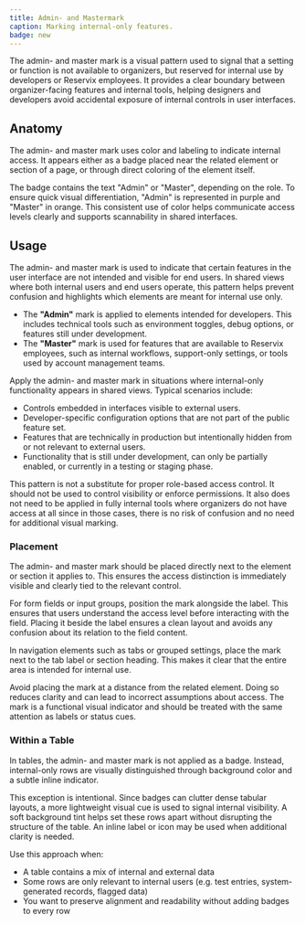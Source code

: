 ```yaml
---
title: Admin- and Mastermark
caption: Marking internal-only features.
badge: new
---
```


The admin- and master mark is a visual pattern used to signal that a setting or function is not available to organizers, but reserved for internal use by developers or Reservix employees. It provides a clear boundary between organizer-facing features and internal tools, helping designers and developers avoid accidental exposure of internal controls in user interfaces.

## Anatomy

The admin- and master mark uses color and labeling to indicate internal access. It appears either as a badge placed near the related element or section of a page, or through direct coloring of the element itself.

The badge contains the text "Admin" or "Master", depending on the role. To ensure quick visual differentiation, "Admin" is represented in purple and "Master" in orange. This consistent use of color helps communicate access levels clearly and supports scannability in shared interfaces.

<ComponentDemo file="./admin-master-mark-anatomy.demo.tsx" mode="preview" />

## Usage

The admin- and master mark is used to indicate that certain features in the user interface are not intended and visible for end users. In shared views where both internal users and end users operate, this pattern helps prevent confusion and highlights which elements are meant for internal use only.

- The **"Admin"** mark is applied to elements intended for developers. This includes technical tools such as environment toggles, debug options, or features still under development.
- The **"Master"** mark is used for features that are available to Reservix employees, such as internal workflows, support-only settings, or tools used by account management teams.

Apply the admin- and master mark in situations where internal-only functionality appears in shared views. Typical scenarios include:

- Controls embedded in interfaces visible to external users.
- Developer-specific configuration options that are not part of the public feature set.
- Features that are technically in production but intentionally hidden from or not relevant to external users.
- Functionality that is still under development, can only be partially enabled, or currently in a testing or staging phase.

This pattern is not a substitute for proper role-based access control. It should not be used to control visibility or enforce permissions. It also does not need to be applied in fully internal tools where organizers do not have access at all since in those cases, there is no risk of confusion and no need for additional visual marking.

### Placement

The admin- and master mark should be placed directly next to the element or section it applies to. This ensures the access distinction is immediately visible and clearly tied to the relevant control.

For form fields or input groups, position the mark alongside the label. This ensures that users understand the access level before interacting with the field. Placing it beside the label ensures a clean layout and avoids any confusion about its relation to the field content.

In navigation elements such as tabs or grouped settings, place the mark next to the tab label or section heading. This makes it clear that the entire area is intended for internal use.

<ComponentDemo file="./admin-master-mark-placement.demo.tsx" />

Avoid placing the mark at a distance from the related element. Doing so reduces clarity and can lead to incorrect assumptions about access. The mark is a functional visual indicator and should be treated with the same attention as labels or status cues.

### Within a Table

In tables, the admin- and master mark is not applied as a badge. Instead, internal-only rows are visually distinguished through background color and a subtle inline indicator.

This exception is intentional. Since badges can clutter dense tabular layouts, a more lightweight visual cue is used to signal internal visibility. A soft background tint helps set these rows apart without disrupting the structure of the table. An inline label or icon may be used when additional clarity is needed.

Use this approach when:

- A table contains a mix of internal and external data
- Some rows are only relevant to internal users (e.g. test entries, system-generated records, flagged data)
- You want to preserve alignment and readability without adding badges to every row

<ComponentDemo file="./admin-master-mark-table.demo.tsx" />

